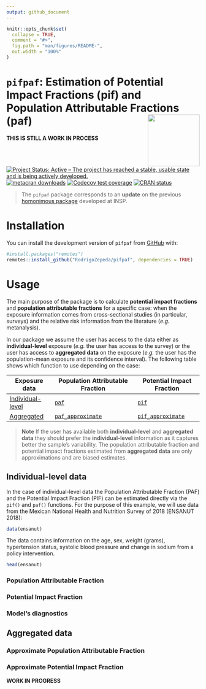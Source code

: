 ```yaml
---
output: github_document
---
```


<!-- README.md is generated from README.Rmd. Please edit that file -->

```r
knitr::opts_chunk$set(
  collapse = TRUE,
  comment = "#>",
  fig.path = "man/figures/README-",
  out.width = "100%"
)
```

# `pifpaf`: Estimation of Potential Impact Fractions (pif) and Population Attributable Fractions (paf)  <img src="man/figures/logo.png"  style="float:right; height:135px;" alt="" />

**THIS IS STILL A WORK IN PROCESS**

<!-- badges: start -->
[![Project Status: Active – The project has reached a stable, usable state and is being actively developed.](https://www.repostatus.org/badges/latest/wip.svg)](https://www.repostatus.org/#wip)
[![metacran downloads](https://cranlogs.r-pkg.org/badges/last-week/pifpaf)](https://cran.r-project.org/package=pifpaf)
[![Codecov test coverage](https://codecov.io/gh/RodrigoZepeda/pifpaf/branch/main/graph/badge.svg)](https://app.codecov.io/gh/RodrigoZepeda/pifpaf?branch=main)
[![CRAN status](https://www.r-pkg.org/badges/version/pifpaf)](https://CRAN.R-project.org/package=pifpaf)
<!-- badges: end -->


> The `pifpaf` package corresponds to an **update** on the previous [homonimous package](https://github.com/INSP-RH/pifpaf) developed at INSP. 

# Installation

You can install the development version of `pifpaf` from [GitHub](https://github.com/pifpaf) with:

```r
#install.packages("remotes")
remotes::install_github("RodrigoZepeda/pifpaf", dependencies = TRUE)
```

# Usage

The main purpose of the package is to calculate **potential impact fractions** and **population attributable fractions** for a specific case: when the exposure information comes from cross-sectional studies (in particular, surveys) and the relative risk information from the literature (_e.g._ metanalysis). 

In our package we assume the user has access to the data either as **individual-level** exposure (_e.g._ the user has access to the survey) or the user has access to **aggregated data** on the exposure (_e.g._ the user has the population-mean exposure and its confidence interval). The following table shows which function to use depending on the case:

| **Exposure data** | Population Attributable Fraction | Potential Impact Fraction |
|-------------------|----------------------------------|---------------------------|
| [Individual-level](#individual-level-data)  | [`paf`](#population-attributable-fraction)| [`pif`](#potential-impact-fraction) |
| [Aggregated](#aggregated-data) | [`paf_approximate`](#approximate-population-attributable-fraction)| [`pif_approximate`](#approximate-potential-impact-fraction) |

> **Note** If the user has available both **individual-level** and **aggregated data** they should prefer the **individual-level** information as it captures better the sample's variability. The population attributable fraction and potential impact fractions estimated from **aggregated data** are only approximations and are biased estimates. 

## Individual-level data 

In the case of individual-level data the Population Attributable Fraction (PAF) and the
Potential Impact Fraction (PIF) can be estimated directly via the `pif()` and `paf()` functions. 
For the purpose of this example, we will use data from the Mexican 
National Health and Nutrition Survey of 2018 (ENSANUT 2018):

```r
data(ensanut)
```

The data contains information on the age, sex, weight (grams), hypertension status, systolic blood pressure and change in sodium from a policy intervention. 
```r
head(ensanut)
```

### Population Attributable Fraction

### Potential Impact Fraction

### Model's diagnostics

## Aggregated data

### Approximate Population Attributable Fraction

### Approximate Potential Impact Fraction


**WORK IN PROGRESS**

